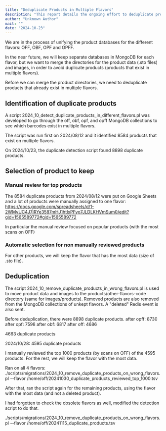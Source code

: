 ```yaml
---
title: "Deduplicate Products in Multiple Flavors"
description: "This report details the ongoing effort to deduplicate products across Open Food Facts flavors (OFF, OBF, OPF, OPFF) to unify product databases. It covers the identification of duplicates, selection criteria for products to keep, and the deduplication process."
author: "Unknown Author"
mail: ""
date: "2024-10-23"
---
```


We are in the process of unifying the product databases for the different flavors: OFF, OBF, OPF and OPFF.

In the near future, we will keep separate databases in MongoDB for each flavor, but we want to merge the directories for the product data (.sto files) and images, in order to avoid duplicate products (products that exist in multiple flavors).

Before we can merge the product directories, we need to deduplicate products that already exist in multiple flavors.

## Identification of duplicate products

A script 2024_10_detect_duplicate_products_in_different_flavors.pl was developed to go through the off, obf, opf, and opff MongoDB collections to see which barcodes exist in multiple flavors.

The script was run first on 2024/08/12 and it identified 8584 products that exist on multiple flavors.

On 2024/10/23, the duplicate detection script found 8898 duplicate products.

## Selection of product to keep

### Manual review for top products

The 8584 duplicate products from 2024/08/12 were put on Google Sheets and a lot of products were manually assigned to one flavor: https://docs.google.com/spreadsheets/d/1-2WMvUC4J7iRYe3587mHJ1htIxPFyo7JLDLKHVmSum0/edit?gid=1565589772#gid=1565589772

In particular the manual review focused on popular products (with the most scans on OFF)

### Automatic selection for non manually reviewed products

For other products, we will keep the flavor that has the most data (size of .sto file).

## Deduplication

The script 2024_10_remove_duplicate_products_in_wrong_flavors.pl is used to move product data and images to the products/other-flavors-code directory (same for images/products). Removed products are also removed from the MongoDB collections of unkept flavors. A "deleted" Redis event is also sent.

Before deduplication, there were 8898 duplicate products.
after opff: 8730
after opf: 7598
after obf: 6817
after off: 4686

4663 duplicate products

2024/10/28: 4595 duplicate products

I manually reviewed the top 1000 products (by scans on OFF) of the 4595 products. For the rest, we will keep the flavor with the most data.

Ran on all 4 flavors:
./scripts/migrations/2024_10_remove_duplicate_products_on_wrong_flavors.pl --flavor /home/off/20241030_duplicate_products_reviewed_top_1000.tsv

After that, ran the script again for the remaining products, using the flavor with the most data (and not a deleted product).

I had forgotten to check the obsolete flavors as well, modified the detection script to do that.

 ./scripts/migrations/2024_10_remove_duplicate_products_on_wrong_flavors.pl --flavor /home/off/20241115_duplicate_products.tsv 




